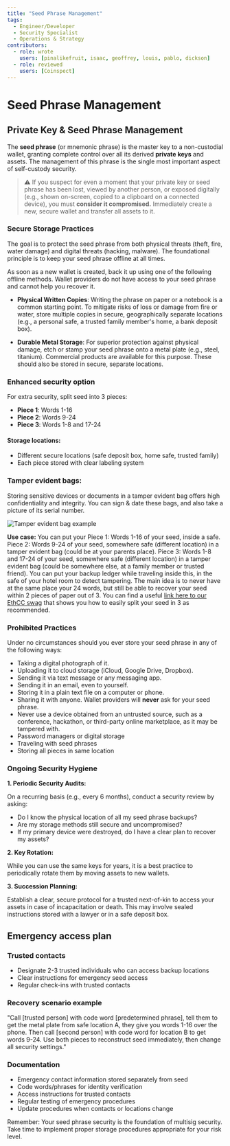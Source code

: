 ```yaml
---
title: "Seed Phrase Management"
tags:
  - Engineer/Developer
  - Security Specialist
  - Operations & Strategy
contributors:
  - role: wrote
    users: [pinalikefruit, isaac, geoffrey, louis, pablo, dickson]
  - role: reviewed
    users: [Coinspect]
---
```



<TagProvider>
<TagFilter />

# Seed Phrase Management

<TagList tags={frontmatter.tags} />
<AttributionList contributors={frontmatter.contributors} />

## Private Key & Seed Phrase Management

The **seed phrase** (or mnemonic phrase) is the master key to a non-custodial wallet, granting complete control over all
its derived **private keys** and assets. The management of this phrase is the single most important aspect of
self-custody security.

> ⚠️ If you suspect for even a moment that your private key or seed phrase has been lost, viewed by another person, or
> exposed digitally (e.g., shown on-screen, copied to a clipboard on a connected device), you must **consider it
> compromised.** Immediately create a new, secure wallet and transfer all assets to it.

### Secure Storage Practices

The goal is to protect the seed phrase from both physical threats (theft, fire, water damage) and digital threats
(hacking, malware). The foundational principle is to keep your seed phrase offline at all times.

As soon as a new wallet is created, back it up using one of the following offline methods. Wallet providers do not have
access to your seed phrase and cannot help you recover it.

- **Physical Written Copies**: Writing the phrase on paper or a notebook is a common starting point. To mitigate risks
of loss or damage from fire or water, store multiple copies in secure, geographically separate locations (e.g., a
personal safe, a trusted family member's home, a bank deposit box).

- **Durable Metal Storage**: For superior protection against physical damage, etch or stamp your seed phrase onto a
metal plate (e.g., steel, titanium). Commercial products are available for this purpose. These should also be stored in
secure, separate locations.

### Enhanced security option

For extra security, split seed into 3 pieces:
- **Piece 1**: Words 1-16
- **Piece 2**: Words 9-24
- **Piece 3**: Words 1-8 and 17-24

#### Storage locations:
- Different secure locations (safe deposit box, home safe, trusted family)
- Each piece stored with clear labeling system

### Tamper evident bags:

Storing sensitive devices or documents in a tamper evident bag offers high confidentiality and integrity. You can sign & date these bags, and also take a picture of its serial number.

![Tamper evident bag example](https://frameworks-static.s3.us-east-2.amazonaws.com/images/multisig-for-protocols/tamper-evident-bag-example.png)

**Use case:**
You can put your Piece 1: Words 1-16 of your seed, inside a safe.
Piece 2: Words 9-24 of your seed, somewhere safe (different location) in a tamper evident bag (could be at your parents place).
Piece 3: Words 1-8 and 17-24 of your seed, somewhere safe (different location) in a tamper evident bag (could be somewhere else, at a family member or trusted friend).
You can put your backup ledger while traveling inside this, in the safe of your hotel room to detect tampering.
The main idea is to never have at the same place your 24 words, but still be able to recover your seed within 2 pieces of paper out of 3.
You can find a useful [link here to our EthCC swag](https://drive.google.com/file/d/1L1CMiKRL3TXQBE5bWYNv6dfF94HSdZ8C/view?usp=sharing) that shows you how to easily split your seed in 3 as recommended.

### Prohibited Practices

Under no circumstances should you ever store your seed phrase in any of the following ways:

- Taking a digital photograph of it.
- Uploading it to cloud storage (iCloud, Google Drive, Dropbox).
- Sending it via text message or any messaging app.
- Sending it in an email, even to yourself.
- Storing it in a plain text file on a computer or phone.
- Sharing it with anyone. Wallet providers will **never** ask for your seed phrase.
- Never use a device obtained from an untrusted source, such as a conference, hackathon, or third-party online marketplace, as it may be tampered with.
- Password managers or digital storage
- Traveling with seed phrases
- Storing all pieces in same location

### Ongoing Security Hygiene

**1. Periodic Security Audits:**

On a recurring basis (e.g., every 6 months), conduct a security review by asking:

- Do I know the physical location of all my seed phrase backups?
- Are my storage methods still secure and uncompromised?
- If my primary device were destroyed, do I have a clear plan to recover my assets?

**2. Key Rotation:**

While you can use the same keys for years, it is a best practice to periodically rotate them by moving assets to new
wallets.

**3. Succession Planning:**

Establish a clear, secure protocol for a trusted next-of-kin to access your assets in case of incapacitation or death.
This may involve sealed instructions stored with a lawyer or in a safe deposit box.


## Emergency access plan

### Trusted contacts
- Designate 2-3 trusted individuals who can access backup locations
- Clear instructions for emergency seed access
- Regular check-ins with trusted contacts

### Recovery scenario example
"Call [trusted person] with code word [predetermined phrase], tell them to get the metal plate from safe location A, they give you words 1-16 over the phone. Then call [second person] with code word for location B to get words 9-24. Use both pieces to reconstruct seed immediately, then change all security settings."

### Documentation
- Emergency contact information stored separately from seed
- Code words/phrases for identity verification
- Access instructions for trusted contacts
- Regular testing of emergency procedures
- Update procedures when contacts or locations change

Remember: Your seed phrase security is the foundation of multisig security. Take time to implement proper storage procedures appropriate for your risk level.

</TagProvider>
<ContributeFooter />
